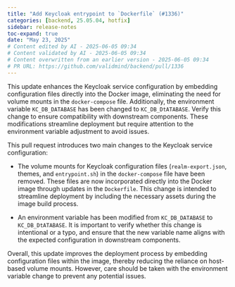 ```yaml
---
title: "Add Keycloak entrypoint to `Dockerfile` (#1336)"
categories: [backend, 25.05.04, hotfix]
sidebar: release-notes
toc-expand: true
date: "May 23, 2025"
# Content edited by AI - 2025-06-05 09:34
# Content validated by AI - 2025-06-05 09:34
# Content overwritten from an earlier version - 2025-06-05 09:34
# PR URL: https://github.com/validmind/backend/pull/1336
---
```


This update enhances the Keycloak service configuration by embedding configuration files directly into the Docker image, eliminating the need for volume mounts in the `docker-compose` file. Additionally, the environment variable `KC_DB_DATABASE` has been changed to `KC_DB_DtATABASE`. Verify this change to ensure compatibility with downstream components. These modifications streamline deployment but require attention to the environment variable adjustment to avoid issues.

This pull request introduces two main changes to the Keycloak service configuration:

- The volume mounts for Keycloak configuration files (`realm-export.json`, themes, and `entrypoint.sh`) in the `docker-compose` file have been removed. These files are now incorporated directly into the Docker image through updates in the `Dockerfile`. This change is intended to streamline deployment by including the necessary assets during the image build process.

- An environment variable has been modified from `KC_DB_DATABASE` to `KC_DB_DtATABASE`. It is important to verify whether this change is intentional or a typo, and ensure that the new variable name aligns with the expected configuration in downstream components.

Overall, this update improves the deployment process by embedding configuration files within the image, thereby reducing the reliance on host-based volume mounts. However, care should be taken with the environment variable change to prevent any potential issues.